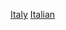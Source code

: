 {{Portal|義大利}}
{{Year by category
| m = 2
| c = 0
| d = 1
| y = 4
| cat     = 義大利體育
| sortkey = 體育
| parent  = 各年份義大利體育
| subcat  = 2014年義大利
}}

[[Category:2014年各國體育|Italy]]
[[Category:2014年歐洲體育|Italian]]